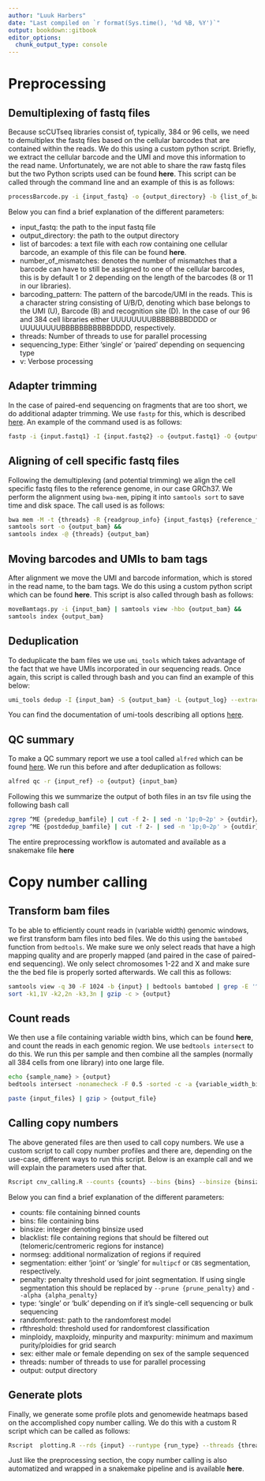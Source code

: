 ```yaml
---
author: "Luuk Harbers"
date: "Last compiled on `r format(Sys.time(), '%d %B, %Y')`"
output: bookdown::gitbook
editor_options:
  chunk_output_type: console
---
```


# Preprocessing

## Demultiplexing of fastq files
Because scCUTseq libraries consist of, typically, 384 or 96 cells, we need to demultiplex the fastq files based on the cellular barcodes that are contained within the reads.
We do this using a custom python script. Briefly, we extract the cellular barcode and the UMI and move this information to the read name. Unfortunately, we are not able to share the raw fastq files but the two Python scripts used can be found **here**. This script can be called through the command line and an example of this is as follows:  

```bash
processBarcode.py -i {input_fastq} -o {output_directory} -b {list_of_barcodes} -d {number_of_mismatches} -p {barcoding_pattern} -t {threads} -r {sequencing_type} -v
```

Below you can find a brief explanation of the different parameters:  

* input_fastq: the path to the input fastq file  
* output_directory: the path to the output directory  
* list of barcodes: a text file with each row containing one cellular barcode, an example of this file can be found **here**.  
* number_of_mismatches: denotes the number of mismatches that a barcode can have to still be assigned to one of the cellular barcodes, this is by default 1 or 2 depending on the length of the barcodes (8 or 11 in our libraries).  
* barcoding_pattern: The pattern of the barcode/UMI in the reads. This is a character string consisting of U/B/D, denoting which base belongs to the UMI (U), Barcode (B) and recognition site (D). In the case of our 96 and 384 cell libraries either UUUUUUUUBBBBBBBBDDDD or UUUUUUUUBBBBBBBBBBBDDDD, respectively.  
* threads: Number of threads to use for parallel processing  
* sequencing_type: Either 'single' or 'paired' depending on sequencing type  
* v: Verbose processing  

## Adapter trimming
In the case of paired-end sequencing on fragments that are too short, we do additional adapter trimming. We use `fastp` for this, which is described [here](https://doi.org/10.1002/imt2.107). An example of the command used is as follows:  

```bash
fastp -i {input.fastq1} -I {input.fastq2} -o {output.fastq1} -O {output.fastq2} --detect_adapter_for_pe --cut_front --cut_tail --cut_mean_quality 30
```

## Aligning of cell specific fastq files
Following the demultiplexing (and potential trimming) we align the cell specific fastq files to the reference genome, in our case GRCh37. We perform the alignment using `bwa-mem`, piping it into `samtools sort` to save time and disk space. The call used is as follows:   

```bash
bwa mem -M -t {threads} -R {readgroup_info} {input_fastqs} {reference_file} | \
samtools sort -o {output_bam} && 
samtools index -@ {threads} {output_bam}
```

## Moving barcodes and UMIs to bam tags
After alignment we move the UMI and barcode information, which is stored in the read name, to the bam tags. We do this using a custom python script which can be found **here**. This script is also called through bash as follows:  

```bash
moveBamtags.py -i {input_bam} | samtools view -hbo {output_bam} &&
samtools index {output_bam}
```

## Deduplication
To deduplicate the bam files we use `umi_tools` which takes advantage of the fact that we have UMIs incorporated in our sequencing reads. Once again, this script is called through bash and you can find an example of this below:  

```bash
umi_tools dedup -I {input_bam} -S {output_bam} -L {output_log} --extract-umi-method tag --umi-tag 'RX:Z' --mapping-quality 30 && samtools index -@ {threads} {output_bam}
```

You can find the documentation of umi-tools describing all options [here](https://umi-tools.readthedocs.io/en/latest/).  

## QC summary
To make a QC summary report we use a tool called `alfred` which can be found [here](https://www.gear-genomics.com/docs/alfred/cli/). We run this before and after deduplication as follows:

```bash
alfred qc -r {input_ref} -o {output} {input_bam}
```

Following this we summarize the output of both files in an tsv file using the following bash call

```bash
zgrep ^ME {prededup_bamfile} | cut -f 2- | sed -n '1p;0~2p' > {outdir}/all.tsv
zgrep ^ME {postdedup_bamfile} | cut -f 2- | sed -n '1p;0~2p' > {outdir}/dedup.tsv
```

The entire preprocessing workflow is automated and available as a snakemake file **here**

# Copy number calling
## Transform bam files
To be able to efficiently count reads in (variable width) genomic windows, we first transform bam files into bed files. We do this using the `bamtobed` function from `bedtools`. We make sure we only select reads that have a high mapping quality and are properly mapped (and paired in the case of paired-end sequencing). We only select chromosomes 1-22 and X and make sure the the bed file is properly sorted afterwards. We call this as follows:  

```bash
samtools view -q 30 -F 1024 -b {input} | bedtools bamtobed | grep -E '^[0-9]|^X|^chr[0-9]|^chrX' |\
sort -k1,1V -k2,2n -k3,3n | gzip -c > {output}
```

## Count reads
We then use a file containing variable width bins, which can be found **here**, and count the reads in each genomic region. We use `bedtools intersect` to do this. We run this per sample and then combine all the samples (normally all 384 cells from one library) into one large file. 

```bash
echo {sample_name} > {output}
bedtools intersect -nonamecheck -F 0.5 -sorted -c -a {variable_width_bin_file} -b {input.bed} | cut -f4 >> {output}
```

```bash
paste {input_files} | gzip > {output_file}
```

## Calling copy numbers
The above generated files are then used to call copy numbers. We use a custom script to call copy number profiles and there are, depending on the use-case, different ways to run this script. Below is an example call and we will explain the parameters used after that.

```bash
Rscript cnv_calling.R --counts {counts} --bins {bins} --binsize {binsize} --blacklist {blacklist} --normseg {normseg} --gc {gc_file} --segmentation {segmentation_type} --penalty {segmentation_penalty} --type single --randomforest {path_to_randomforest_model} --rfthreshold {rf_threshold} --removethreshold {removethreshold} --minploidy {minploidy} --maxploidy {maxploidy} --minpurity {minpurity} --maxpurity {maxpurity} --sex {sex} --threads {threads} --output {output}
```

Below you can find a brief explanation of the different parameters:  

* counts: file containing binned counts
* bins: file containing bins
* binsize: integer denoting binsize used
* blacklist: file containing regions that should be filtered out (telomeric/centromeric regions for instance)
* normseg: additional normalization of regions if required
* segmentation: either 'joint' or 'single' for `multipcf` or `CBS` segmentation, respectively. 
* penalty: penalty threshold used for joint segmentation. If using single segmentation this should be replaced by `--prune {prune_penalty}` and `--alpha {alpha_penalty}`
* type: 'single' or 'bulk' depending on if it's single-cell sequencing or bulk sequencing
* randomforest: path to the randomforest model
* rfthreshold: threshold used for randomforest classification
* minploidy, maxploidy, minpurity and maxpurity: minimum and maximum purity/ploidies for grid search
* sex: either male or female depending on sex of the sample sequenced
* threads: number of threads to use for parallel processing
* output: output directory

## Generate plots
Finally, we generate some profile plots and genomewide heatmaps based on the accomplished copy number calling. We do this with a custom R script which can be called as follows:  

```bash
Rscript  plotting.R --rds {input} --runtype {run_type} --threads {threads} --outdir {outdir}
```

Just like the preprocessing section, the copy number calling is also automatized and wrapped in a snakemake pipeline and is available **here**.

